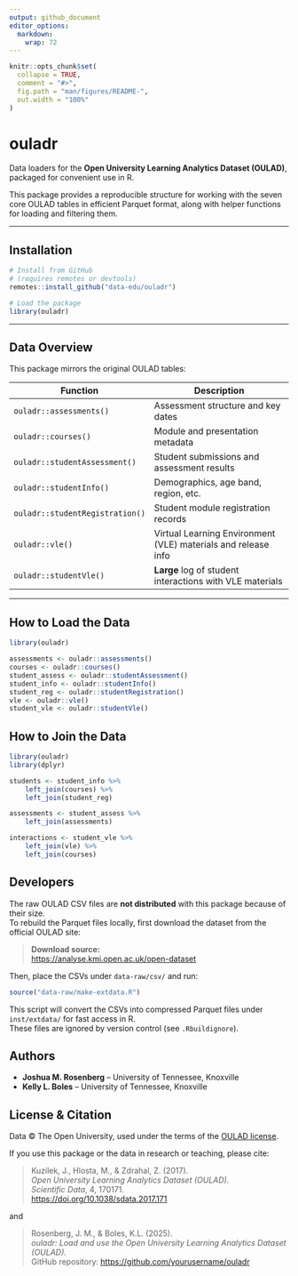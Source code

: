 ```yaml
---
output: github_document
editor_options: 
  markdown: 
    wrap: 72
---
```


<!-- README.md is generated from README.Rmd. Please edit that file -->

```r
knitr::opts_chunk$set(
  collapse = TRUE,
  comment = "#>",
  fig.path = "man/figures/README-",
  out.width = "100%"
)
```

# ouladr

Data loaders for the **Open University Learning Analytics Dataset
(OULAD)**, packaged for convenient use in R.

This package provides a reproducible structure for working with the
seven core OULAD tables in efficient Parquet format, along with helper
functions for loading and filtering them.

------------------------------------------------------------------------

## Installation

``` r
# Install from GitHub
# (requires remotes or devtools)
remotes::install_github("data-edu/ouladr")

# Load the package
library(ouladr)
```

------------------------------------------------------------------------

## Data Overview

This package mirrors the original OULAD tables:

| Function                        | Description                                                   |
|-----------------------|-----------------------------|
| `ouladr::assessments()`         | Assessment structure and key dates                            |
| `ouladr::courses()`             | Module and presentation metadata                              |
| `ouladr::studentAssessment()`   | Student submissions and assessment results                    |
| `ouladr::studentInfo()`         | Demographics, age band, region, etc.                          |
| `ouladr::studentRegistration()` | Student module registration records                           |
| `ouladr::vle()`                 | Virtual Learning Environment (VLE) materials and release info |
| `ouladr::studentVle()`          | **Large** log of student interactions with VLE materials      |

------------------------------------------------------------------------

## How to Load the Data

```r
library(ouladr)

assessments <- ouladr::assessments()
courses <- ouladr::courses()
student_assess <- ouladr::studentAssessment()
student_info <- ouladr::studentInfo()
student_reg <- ouladr::studentRegistration()
vle <- ouladr::vle()
student_vle <- ouladr::studentVle()
```

## How to Join the Data

``` r
library(ouladr) 
library(dplyr)

students <- student_info %>% 
    left_join(courses) %>% 
    left_join(student_reg)

assessments <- student_assess %>% 
    left_join(assessments)

interactions <- student_vle %>%
    left_join(vle) %>%
    left_join(courses)
```

## Developers

The raw OULAD CSV files are **not distributed** with this package
because of their size.\
To rebuild the Parquet files locally, first download the dataset from
the official OULAD site:

> **Download source:**\
> <https://analyse.kmi.open.ac.uk/open-dataset>

Then, place the CSVs under `data-raw/csv/` and run:

``` r
source("data-raw/make-extdata.R")
```

This script will convert the CSVs into compressed Parquet files under
`inst/extdata/` for fast access in R.\
These files are ignored by version control (see `.Rbuildignore`).

## Authors

-   **Joshua M. Rosenberg** – University of Tennessee, Knoxville\
-   **Kelly L. Boles** – University of Tennessee, Knoxville

## License & Citation

Data © The Open University, used under the terms of the [OULAD
license](https://analyse.kmi.open.ac.uk/open-dataset).

If you use this package or the data in research or teaching, please
cite:

> Kuzilek, J., Hlosta, M., & Zdrahal, Z. (2017).\
> *Open University Learning Analytics Dataset (OULAD).*\
> *Scientific Data*, 4, 170171.\
> <https://doi.org/10.1038/sdata.2017.171>

and

> Rosenberg, J. M., & Boles, K.L. (2025).\
> *ouladr: Load and use the Open University Learning Analytics Dataset
> (OULAD).*\
> GitHub repository: <https://github.com/yourusername/ouladr>
